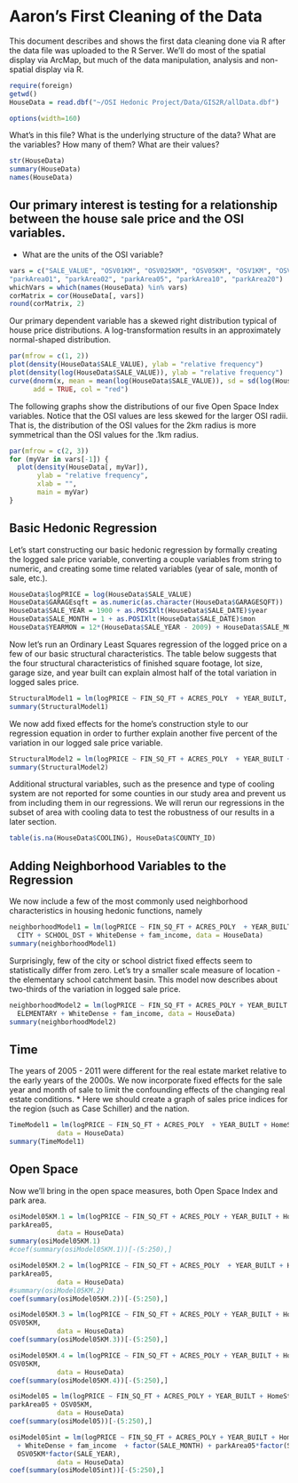 Aaron's First Cleaning of the Data
========================================================

This document describes and shows the first data cleaning done via R after the data file was uploaded to the R Server. We'll do most of the spatial display via ArcMap, but much of the data manipulation, analysis and non-spatial display via R.

```r
require(foreign)
getwd()
HouseData = read.dbf("~/OSI Hedonic Project/Data/GIS2R/allData.dbf") 
```

```r
options(width=160)
```

What's in this file? What is the underlying structure of the data? What are the variables? How many of them? What are their values?
```r
str(HouseData)
summary(HouseData)
names(HouseData)
```


Our primary interest is testing for a relationship between the house sale price and the OSI variables. 
------------
* What are the units of the OSI variable?
```r
vars = c("SALE_VALUE", "OSV01KM", "OSV025KM", "OSV05KM", "OSV1KM", "OSV2KM", 
"parkArea01", "parkArea02", "parkArea05", "parkArea10", "parkArea20")
whichVars = which(names(HouseData) %in% vars)
corMatrix = cor(HouseData[, vars])
round(corMatrix, 2)
```

Our primary dependent variable has a skewed right distribution typical of house price distributions. A log-transformation results in an approximately normal-shaped distribution.
```r
par(mfrow = c(1, 2))
plot(density(HouseData$SALE_VALUE), ylab = "relative frequency")
plot(density(log(HouseData$SALE_VALUE)), ylab = "relative frequency")
curve(dnorm(x, mean = mean(log(HouseData$SALE_VALUE)), sd = sd(log(HouseData$SALE_VALUE))),
      add = TRUE, col = "red")
```

The following graphs show the distributions of our five Open Space Index variables. Notice that the OSI values are less skewed for the larger OSI radii. That is, the distribution of the OSI values for the 2km radius is more symmetrical than the OSI values for the .1km radius.
```r
par(mfrow = c(2, 3))
for (myVar in vars[-1]) {
  plot(density(HouseData[, myVar]), 
       ylab = "relative frequency", 
       xlab = "",
       main = myVar)
}
```

Basic Hedonic Regression
------

Let's start constructing our basic hedonic regression by formally creating the logged sale price variable, converting a couple variables from string to numeric, and creating some time related variables (year of sale, month of sale, etc.).
```r
HouseData$logPRICE = log(HouseData$SALE_VALUE)
HouseData$GARAGEsqft = as.numeric(as.character(HouseData$GARAGESQFT))
HouseData$SALE_YEAR = 1900 + as.POSIXlt(HouseData$SALE_DATE)$year
HouseData$SALE_MONTH = 1 + as.POSIXlt(HouseData$SALE_DATE)$mon
HouseData$YEARMON = 12*(HouseData$SALE_YEAR - 2009) + HouseData$SALE_MONTH # number of months since january 1, 2009
```

Now let's run an Ordinary Least Squares regression of the logged price on a few of our basic structural characteristics. The table below suggests that the four structural characteristics of finished square footage, lot size, garage size, and year built can explain almost half of the total variation in logged sales price. 
```r
StructuralModel1 = lm(logPRICE ~ FIN_SQ_FT + ACRES_POLY  + YEAR_BUILT, data = HouseData)
summary(StructuralModel1)
```

We now add fixed effects for the home's construction style to our regression equation in order to further explain another five percent of the variation in our logged sale price variable.
```r
StructuralModel2 = lm(logPRICE ~ FIN_SQ_FT + ACRES_POLY  + YEAR_BUILT + HomeStyle, data = HouseData)
summary(StructuralModel2)
```

Additional structural variables, such as the presence and type of cooling system are not reported for some counties in our study area and prevent us from including them in our regressions. We will rerun our regressions in the subset of area with cooling data to test the robustness of our results in a later section.
```r
table(is.na(HouseData$COOLING), HouseData$COUNTY_ID)
```

Adding Neighborhood Variables to the Regression
--------------

We now include a few of the most commonly used neighborhood characteristics in housing hedonic functions, namely


```r
neighborhoodModel1 = lm(logPRICE ~ FIN_SQ_FT + ACRES_POLY  + YEAR_BUILT + HomeStyle +
  CITY + SCHOOL_DST + WhiteDense + fam_income, data = HouseData)
summary(neighborhoodModel1)
```

Surprisingly, few of the city or school district fixed effects seem to statistically differ from zero. Let's try a smaller scale measure of location - the elementary school catchment basin. This model now describes about two-thirds of the variation in logged sale price.
```r
neighborhoodModel2 = lm(logPRICE ~ FIN_SQ_FT + ACRES_POLY + YEAR_BUILT + HomeStyle +
  ELEMENTARY + WhiteDense + fam_income, data = HouseData)
summary(neighborhoodModel2)
```

Time
----
The years of 2005 - 2011 were different for the real estate market relative to the early years of the 2000s. We now incorporate fixed effects for the sale year and month of sale to limit the confounding effects of the changing real estate conditions.
* Here we should create a graph of sales price indices for the region (such as Case Schiller) and the nation.

```r
TimeModel1 = lm(logPRICE ~ FIN_SQ_FT + ACRES_POLY  + YEAR_BUILT + HomeStyle + ELEMENTARY + WhiteDense + fam_income + factor(SALE_YEAR) + factor(SALE_MONTH), 
            data = HouseData)
summary(TimeModel1)
```

Open Space
---------
Now we'll bring in the open space measures, both Open Space Index and park area.


```r
osiModel05KM.1 = lm(logPRICE ~ FIN_SQ_FT + ACRES_POLY + YEAR_BUILT + HomeStyle + ELEMENTARY + WhiteDense + fam_income + factor(SALE_YEAR) + factor(SALE_MONTH) +
parkArea05, 
            data = HouseData)
summary(osiModel05KM.1)
#coef(summary(osiModel05KM.1))[-(5:250),]
```

```r
osiModel05KM.2 = lm(logPRICE ~ FIN_SQ_FT + ACRES_POLY  + YEAR_BUILT + HomeStyle + ELEMENTARY + WhiteDense +  factor(SALE_YEAR) + factor(SALE_MONTH) +
parkArea05, 
            data = HouseData)
#summary(osiModel05KM.2)
coef(summary(osiModel05KM.2))[-(5:250),]
```

```r
osiModel05KM.3 = lm(logPRICE ~ FIN_SQ_FT + ACRES_POLY + YEAR_BUILT + HomeStyle + ELEMENTARY + WhiteDense + fam_income + factor(SALE_YEAR) + factor(SALE_MONTH) +
OSV05KM, 
            data = HouseData)
coef(summary(osiModel05KM.3))[-(5:250),]
```

```r
osiModel05KM.4 = lm(logPRICE ~ FIN_SQ_FT + ACRES_POLY + YEAR_BUILT + HomeStyle + ELEMENTARY + WhiteDense + factor(SALE_YEAR) + factor(SALE_MONTH) +
OSV05KM, 
            data = HouseData)
coef(summary(osiModel05KM.4))[-(5:250),]
```

```r
osiModel05 = lm(logPRICE ~ FIN_SQ_FT + ACRES_POLY + YEAR_BUILT + HomeStyle + ELEMENTARY + WhiteDense + fam_income + factor(SALE_YEAR) + factor(SALE_MONTH) +
parkArea05 + OSV05KM, 
            data = HouseData)
coef(summary(osiModel05))[-(5:250),]
```

```r
osiModel05int = lm(logPRICE ~ FIN_SQ_FT + ACRES_POLY + YEAR_BUILT + HomeStyle + ELEMENTARY 
  + WhiteDense + fam_income  + factor(SALE_MONTH) + parkArea05*factor(SALE_YEAR) + 
  OSV05KM*factor(SALE_YEAR), 
            data = HouseData)
coef(summary(osiModel05int))[-(5:250),]
```

